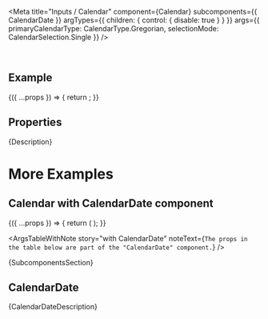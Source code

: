 
<Meta
  title="Inputs / Calendar"
  component={Calendar}
  subcomponents={{ CalendarDate }}
  argTypes={{
    children: { control: { disable: true } }
  }}
  args={{
    primaryCalendarType: CalendarType.Gregorian,
    selectionMode: CalendarSelection.Single
  }}
/>

<DocsHeader since="0.13.0" />

<br />

## Example

<Canvas>
  <Story name="Default">
    {({ ...props }) => {
      return <Calendar {...props} />;
    }}
  </Story>
</Canvas>

## Properties

<ArgsTableWithNote story="Default" />

<Markdown>{Description}</Markdown>

# More Examples

## Calendar with CalendarDate component

<Canvas>
  <Story
    name="with CalendarDate"
    args={{ value: new Date(new Date().getTime() - 24 * 60 * 60 * 1000 * 5).toISOString().split('T')[0] }}
    argTypes={{
      hideWeekNumbers: { table: { disable: true } },
      selectionMode: { table: { disable: true } },
      formatPattern: { table: { disable: true } },
      maxDate: { table: { disable: true } },
      minDate: { table: { disable: true } },
      primaryCalendarType: { table: { disable: true } },
      secondaryCalendarType: { table: { disable: true } },
      children: { table: { disable: true } },
      onSelectedDatesChange: { table: { disable: true } },
      style: { table: { disable: true } },
      className: { table: { disable: true } },
      tooltip: { table: { disable: true } },
      value: {
        description: `The date formatted according to the \`formatPattern\` property of the \`Calendar\` that hosts the \`CalendarDate\``
      }
    }}
  >
    {({ ...props }) => {
      return (
        <Calendar>
          <CalendarDate value={props.value} />
        </Calendar>
      );
    }}
  </Story>
</Canvas>

<ArgsTableWithNote
  story="with CalendarDate"
  noteText={`The props in the table below are part of the "CalendarDate" component.`}
/>

<Markdown>{SubcomponentsSection}</Markdown>

## CalendarDate

<Markdown>{CalendarDateDescription}</Markdown>

<Footer />
